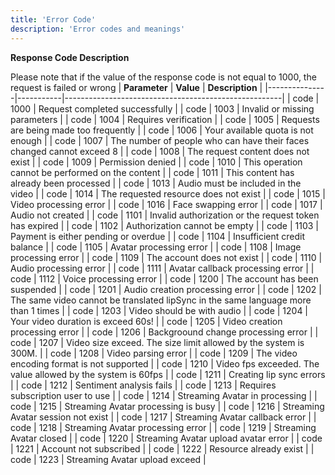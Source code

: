 ```yaml
---
title: 'Error Code'
description: 'Error codes and meanings'
---
```


**Response Code Description**

<Note> Please note that if the value of the response code is not equal to 1000, the request is failed or wrong</Note>
| **Parameter** | **Value** | **Description**                                      |
|---------------|-----------|------------------------------------------------------|
| code          | 1000      | Request completed successfully |
| code          | 1003      | Invalid or missing parameters |
| code          | 1004      | Requires verification |
| code          | 1005      | Requests are being made too frequently |
| code          | 1006      | Your available quota is not enough |
| code          | 1007      | The number of people who can have their faces changed cannot exceed 8 |
| code          | 1008      | The request content does not exist |
| code          | 1009      | Permission denied |
| code          | 1010      | This operation cannot be performed on the content |
| code          | 1011      | This content has already been processed |
| code          | 1013      | Audio must be included in the video |
| code          | 1014      | The requested resource does not exist |
| code          | 1015      | Video processing error |
| code          | 1016      | Face swapping error |
| code          | 1017      | Audio not created |
| code          | 1101      | Invalid authorization or the request token has expired |
| code          | 1102      | Authorization cannot be empty |
| code          | 1103      | Payment is either pending or overdue |
| code          | 1104      | Insufficient credit balance  |
| code          | 1105      | Avatar processing error  |
| code          | 1108      | Image processing error  |
| code          | 1109      | The account does not exist  |
| code          | 1110      | Audio processing error  |
| code          | 1111      | Avatar callback processing error  |
| code          | 1112      | Voice processing error  |
| code          | 1200      | The account has been suspended |
| code          | 1201      | Audio creation processing error  |
| code          | 1202      | The same video cannot be translated lipSync in the same language more than 1 times |
| code          | 1203      | Video should be with audio  |
| code          | 1204      | Your video duration is exceed 60s! |
| code          | 1205      | Video creation processing error  |
| code          | 1206      | Backgroound change processing error  |
| code          | 1207      | Video size exceed. The size limit allowed by the system is 300M.  |
| code          | 1208      | Video parsing error  |
| code          | 1209      | The video encoding format is not supported  |
| code          | 1210      | Video fps exceeded. The value allowed by the system is 60fps   |
| code          | 1211      | Creating lip sync errors  |
| code          | 1212      | Sentiment analysis fails  |
| code          | 1213      | Requires subscription user to use  |
| code          | 1214      | Streaming Avatar in processing  |
| code          | 1215      | Streaming Avatar processing is busy  |
| code          | 1216      | Streaming Avatar session not exist  |
| code          | 1217      | Streaming Avatar callback error  |
| code          | 1218      | Streaming Avatar processing error  |
| code          | 1219      | Streaming Avatar closed |
| code          | 1220      | Streaming Avatar upload avatar error  |
| code          | 1221      | Account not subscribed   |
| code          | 1222      | Resource already exist  |
| code          | 1223      | Streaming Avatar upload exceed  |
